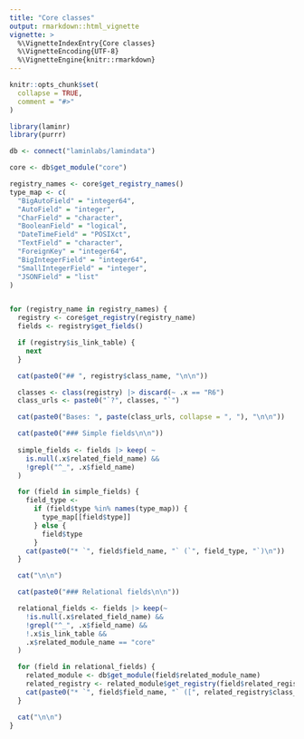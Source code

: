 ```yaml
---
title: "Core classes"
output: rmarkdown::html_vignette
vignette: >
  %\VignetteIndexEntry{Core classes}
  %\VignetteEncoding{UTF-8}
  %\VignetteEngine{knitr::rmarkdown}
---
```


```r
knitr::opts_chunk$set(
  collapse = TRUE,
  comment = "#>"
)
```

```r
library(laminr)
library(purrr)

db <- connect("laminlabs/lamindata")

core <- db$get_module("core")
```

```r
registry_names <- core$get_registry_names()
type_map <- c(
  "BigAutoField" = "integer64",
  "AutoField" = "integer",
  "CharField" = "character",
  "BooleanField" = "logical",
  "DateTimeField" = "POSIXct",
  "TextField" = "character",
  "ForeignKey" = "integer64",
  "BigIntegerField" = "integer64",
  "SmallIntegerField" = "integer",
  "JSONField" = "list"
)


for (registry_name in registry_names) {
  registry <- core$get_registry(registry_name)
  fields <- registry$get_fields()

  if (registry$is_link_table) {
    next
  }

  cat(paste0("## ", registry$class_name, "\n\n"))

  classes <- class(registry) |> discard(~ .x == "R6")
  class_urls <- paste0("`?", classes, "`")

  cat(paste0("Bases: ", paste(class_urls, collapse = ", "), "\n\n"))

  cat(paste0("### Simple fields\n\n"))
  
  simple_fields <- fields |> keep( ~
    is.null(.x$related_field_name) &&
    !grepl("^_", .x$field_name)
  )

  for (field in simple_fields) {
    field_type <-
      if (field$type %in% names(type_map)) {
        type_map[[field$type]]
      } else {
        field$type
      }
    cat(paste0("* `", field$field_name, "` (`", field_type, "`)\n"))
  }

  cat("\n\n")

  cat(paste0("### Relational fields\n\n"))

  relational_fields <- fields |> keep(~
    !is.null(.x$related_field_name) &&
    !grepl("^_", .x$field_name) &&
    !.x$is_link_table &&
    .x$related_module_name == "core"
  )

  for (field in relational_fields) {
    related_module <- db$get_module(field$related_module_name)
    related_registry <- related_module$get_registry(field$related_registry_name)
    cat(paste0("* `", field$field_name, "` ([", related_registry$class_name, "](#", related_registry$name, "))\n"))
  }

  cat("\n\n")
}
```